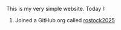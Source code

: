 This is my very simple website. 
Today I:

1. Joined a GitHub org called [rostock2025](https://github.org/rostock2025/)

